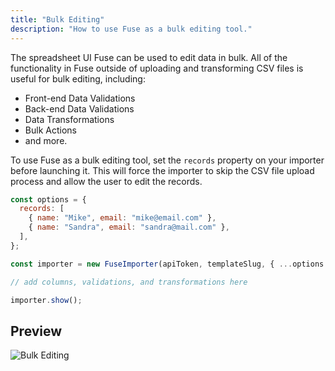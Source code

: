 ```yaml
---
title: "Bulk Editing"
description: "How to use Fuse as a bulk editing tool."
---
```


The spreadsheet UI Fuse can be used to edit data in bulk. All of the functionality in Fuse outside of uploading and transforming CSV files is useful for bulk editing, including:

- Front-end Data Validations
- Back-end Data Validations
- Data Transformations
- Bulk Actions
- and more.

To use Fuse as a bulk editing tool, set the `records` property on your importer before launching it. This will force the importer to skip the CSV file upload process and allow the user to edit the records.

```javascript
const options = {
  records: [
    { name: "Mike", email: "mike@email.com" },
    { name: "Sandra", email: "sandra@mail.com" },
  ],
};

const importer = new FuseImporter(apiToken, templateSlug, { ...options });

// add columns, validations, and transformations here

importer.show();
```

## Preview

![Bulk Editing](images/bulk-editing.png)
